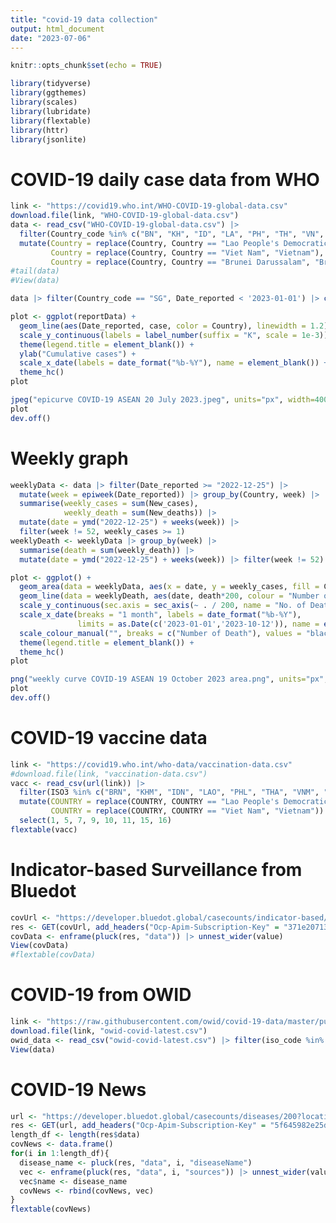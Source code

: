 ```yaml
---
title: "covid-19 data collection"
output: html_document
date: "2023-07-06"
---
```


```r
knitr::opts_chunk$set(echo = TRUE)
```

```r
library(tidyverse)
library(ggthemes)
library(scales)
library(lubridate)
library(flextable)
library(httr)
library(jsonlite)
```

# COVID-19 daily case data from WHO

```r
link <- "https://covid19.who.int/WHO-COVID-19-global-data.csv"
download.file(link, "WHO-COVID-19-global-data.csv")
data <- read_csv("WHO-COVID-19-global-data.csv") |> 
  filter(Country_code %in% c("BN", "KH", "ID", "LA", "PH", "TH", "VN", "MM", "SG", "MY")) |> 
  mutate(Country = replace(Country, Country == "Lao People's Democratic Republic", "Lao PDR"),
         Country = replace(Country, Country == "Viet Nam", "Vietnam"),
         Country = replace(Country, Country == "Brunei Darussalam", "Brunei DS"))
#tail(data)
#View(data)
```

```r
data |> filter(Country_code == "SG", Date_reported < '2023-01-01') |> count(sum = sum(New_cases))
```

```r
plot <- ggplot(reportData) + 
  geom_line(aes(Date_reported, case, color = Country), linewidth = 1.2) +
  scale_y_continuous(labels = label_number(suffix = "K", scale = 1e-3)) +
  theme(legend.title = element_blank()) +
  ylab("Cumulative cases") +
  scale_x_date(labels = date_format("%b-%Y"), name = element_blank()) +
  theme_hc()
plot
```

```r
jpeg("epicurve COVID-19 ASEAN 20 July 2023.jpeg", units="px", width=4000, height=2250, res=300)
plot
dev.off()
```

# Weekly graph

```r
weeklyData <- data |> filter(Date_reported >= "2022-12-25") |> 
  mutate(week = epiweek(Date_reported)) |> group_by(Country, week) |> 
  summarise(weekly_cases = sum(New_cases),
            weekly_death = sum(New_deaths)) |> 
  mutate(date = ymd("2022-12-25") + weeks(week)) |> 
  filter(week != 52, weekly_cases >= 1)
weeklyDeath <- weeklyData |> group_by(week) |> 
  summarise(death = sum(weekly_death)) |> 
  mutate(date = ymd("2022-12-25") + weeks(week)) |> filter(week != 52)
```

```r
plot <- ggplot() +
  geom_area(data = weeklyData, aes(x = date, y = weekly_cases, fill = Country)) + 
  geom_line(data = weeklyDeath, aes(date, death*200, colour = "Number of Death"), linetype = "solid", linewidth = 1.2) +
  scale_y_continuous(sec.axis = sec_axis(~ . / 200, name = "No. of Death"), name = "Weekly Cases") +
  scale_x_date(breaks = "1 month", labels = date_format("%b-%Y"),
               limits = as.Date(c('2023-01-01','2023-10-12')), name = element_blank()) +
  scale_colour_manual("", breaks = c("Number of Death"), values = "black") +
  theme(legend.title = element_blank()) +
  theme_hc()
plot
```

```r
png("weekly curve COVID-19 ASEAN 19 October 2023 area.png", units="px", width=3000, height=2250, res=300)
plot
dev.off()
```

# COVID-19 vaccine data

```r
link <- "https://covid19.who.int/who-data/vaccination-data.csv"
#download.file(link, "vaccination-data.csv")
vacc <- read_csv(url(link)) |> 
  filter(ISO3 %in% c("BRN", "KHM", "IDN", "LAO", "PHL", "THA", "VNM", "MMR", "SGP", "MYS")) |> 
  mutate(COUNTRY = replace(COUNTRY, COUNTRY == "Lao People's Democratic Republic", "Lao PDR"),
         COUNTRY = replace(COUNTRY, COUNTRY == "Viet Nam", "Vietnam")) |> 
  select(1, 5, 7, 9, 10, 11, 15, 16)
flextable(vacc)
```

# Indicator-based Surveillance from Bluedot 

```r
covUrl <- "https://developer.bluedot.global/casecounts/indicator-based/?diseaseIds=200&locationIds=1880251,%201605651,%201694008,%201820814,%201733045,%201643084,%201831722,%201327865,%201655842,1562822&startDate=2023-09-07&endDate=2023-09-14&api-version=v1"
res <- GET(covUrl, add_headers("Ocp-Apim-Subscription-Key" = "371e207132a2497f8e981a8d3264788b", "Cache-Control" = "no-cache")) |> content()
covData <- enframe(pluck(res, "data")) |> unnest_wider(value)
View(covData)
#flextable(covData)
```

# COVID-19 from OWID

```r
link <- "https://raw.githubusercontent.com/owid/covid-19-data/master/public/data/latest/owid-covid-latest.csv"
download.file(link, "owid-covid-latest.csv")
owid_data <- read_csv("owid-covid-latest.csv") |> filter(iso_code %in% c("BRN", "KHM", "IDN", "LAO", "PHL", "THA", "VNM", "MMR", "SGP", "MYS"))
View(data)
```

# COVID-19 News
```r
url <- "https://developer.bluedot.global/casecounts/diseases/200?locationIds=1880251,%201605651,%201694008,%201820814,%201733045,%201643084,%201831722,%201327865,%201655842,1562822&startDate=2023-10-13&endDate=2023-10-19&isAggregated=false&includeSources=true&api-version=v1"
res <- GET(url, add_headers("Ocp-Apim-Subscription-Key" = "5f645982e25d4a729d7292b890a8ed31", "Cache-Control" = "no-cache")) |> content()
length_df <- length(res$data)
covNews <- data.frame()
for(i in 1:length_df){
  disease_name <- pluck(res, "data", i, "diseaseName")
  vec <- enframe(pluck(res, "data", i, "sources")) |> unnest_wider(value)
  vec$name <- disease_name
  covNews <- rbind(covNews, vec)
}
flextable(covNews)
```

